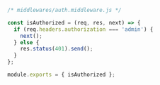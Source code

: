 ```js
/* middlewares/auth.middleware.js */

const isAuthorized = (req, res, next) => {
  if (req.headers.authorization === 'admin') {
    next();
  } else {
    res.status(401).send();
  }
};

module.exports = { isAuthorized };
```
